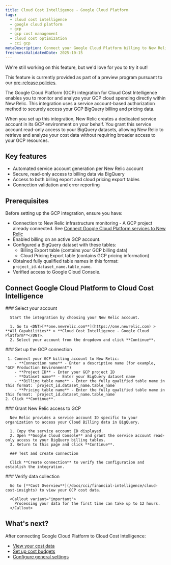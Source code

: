 ```yaml
---
title: Cloud Cost Intelligence - Google Cloud Platform
tags:
  - cloud cost intelligence
  - google cloud platform
  - gcp
  - gcp cost management
  - cloud cost optimization
  - cci gcp
metaDescription: Connect your Google Cloud Platform billing to New Relic Cloud Cost Intelligence to monitor, analyze, and optimize cloud spending across GCP services.
freshnessValidatedDate: 2025-10-15
---
```


<Callout title="preview">
  We're still working on this feature, but we'd love for you to try it out!

  This feature is currently provided as part of a preview program pursuant to our [pre-release policies](/docs/licenses/license-information/referenced-policies/new-relic-pre-release-policy).
</Callout>

The Google Cloud Platform (GCP) integration for Cloud Cost Intelligence enables you to monitor and analyze your GCP cloud spending directly within New Relic. This integration uses a service account-based authorization method to securely access your GCP BigQuery billing and pricing data.

When you set up this integration, New Relic creates a dedicated service account in its GCP environment on your behalf. You grant this service account read-only access to your BigQuery datasets, allowing New Relic to retrieve and analyze your cost data without requiring broader access to your GCP resources.

## Key features
  - Automated service account generation per New Relic account
  - Secure, read-only access to billing data via BigQuery
  - Access to both billing export and cloud pricing export tables
  - Connection validation and error reporting

## Prerequisites

  Before setting up the GCP integration, ensure you have:
  - Connection to New Relic infrastructure monitoring - A GCP project already connected. See [Connect Google Cloud Platform services to New Relic](/docs/infrastructure/google-cloud-platform-integrations/get-started/connect-google-cloud-platform-services-new-relic/)
  - Enabled billing on an active GCP account.
  - Configured a BigQuery dataset with these tables:
      - Billing Export table (contains your GCP billing data)
      - Cloud Pricing Export table (contains GCP pricing information)
  - Obtained fully qualified table names in this format: `project_id.dataset_name.table_name`.
  - Verified access to Google Cloud Console.

## Connect Google Cloud Platform to Cloud Cost Intelligence

<Steps>
  <Step>
     ### Select your account
     
      Start the integration by choosing your New Relic account.

      1. Go to <DNT>[**one.newrelic.com**](https://one.newrelic.com) > **All Capabilities** > **Cloud Cost Intelligence - Google Cloud Platform**</DNT>.
      2. Select your account from the dropdown and click **Continue**.
  </Step>

  <Step>
     ### Set up the GCP connection

     1. Connect your GCP billing account to New Relic:
        - **Connection name** - Enter a descriptive name (for example, "GCP Production Environment")
        - **Project ID** - Enter your GCP project ID
        - **Dataset name** - Enter your BigQuery dataset name
        - **Billing table name** - Enter the fully qualified table name in this format: `project_id.dataset_name.table_name`
        - **Pricing table name** - Enter the fully qualified table name in this format: `project_id.dataset_name.table_name`
    2. Click **Continue**.
  </Step>

  <Step>
      ### Grant New Relic access to GCP

      New Relic provides a service account ID specific to your organization to access your Cloud Billing data in BigQuery.

      1. Copy the service account ID displayed.
      2. Open **Google Cloud Console** and grant the service account read-only access to your BigQuery billing tables.
      3. Return to this page and click **Continue**.
  </Step>

  <Step>

      ### Test and create connection

      Click **Create connection** to verify the configuration and establish the integration.
  </Step>

  <Step>
     ### Verify data collection

      Go to [**Cost Overview**](/docs/cci/financial-intelligence/cloud-cost-insights) to view your GCP cost data.

      <Callout variant="important">
        Processing your data for the first time can take up to 12 hours.
      </Callout>
  </Step>

</Steps>

## What's next?

After connecting Google Cloud Platform to Cloud Cost Intelligence:
- [View your cost data](/docs/cci/financial-intelligence/cloud-cost-insights)
- [Set up cost budgets](/docs/cci/financial-intelligence/cci-budgets)
- [Configure general settings](/docs/cci/configure-cci/general-setting)